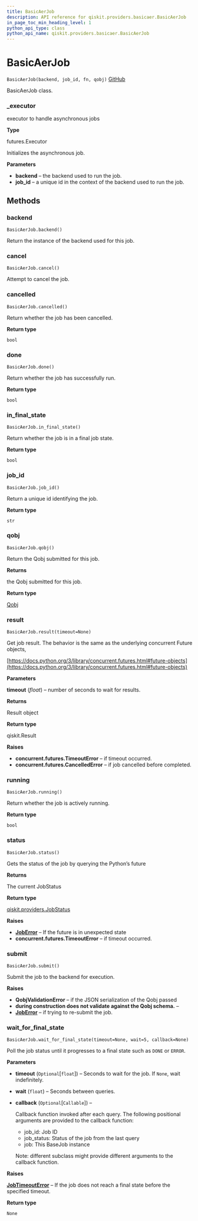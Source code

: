 ```yaml
---
title: BasicAerJob
description: API reference for qiskit.providers.basicaer.BasicAerJob
in_page_toc_min_heading_level: 1
python_api_type: class
python_api_name: qiskit.providers.basicaer.BasicAerJob
---
```


# BasicAerJob

<span id="qiskit.providers.basicaer.BasicAerJob" />

`BasicAerJob(backend, job_id, fn, qobj)` [GitHub](https://github.com/qiskit/qiskit/tree/stable/0.14/qiskit/providers/basicaer/basicaerjob.py "view source code")

BasicAerJob class.

<span id="qiskit.providers.basicaer.BasicAerJob._executor" />

### \_executor

executor to handle asynchronous jobs

**Type**

futures.Executor

Initializes the asynchronous job.

**Parameters**

*   **backend** – the backend used to run the job.
*   **job\_id** – a unique id in the context of the backend used to run the job.

## Methods

### backend

<span id="qiskit.providers.basicaer.BasicAerJob.backend" />

`BasicAerJob.backend()`

Return the instance of the backend used for this job.

### cancel

<span id="qiskit.providers.basicaer.BasicAerJob.cancel" />

`BasicAerJob.cancel()`

Attempt to cancel the job.

### cancelled

<span id="qiskit.providers.basicaer.BasicAerJob.cancelled" />

`BasicAerJob.cancelled()`

Return whether the job has been cancelled.

**Return type**

`bool`

### done

<span id="qiskit.providers.basicaer.BasicAerJob.done" />

`BasicAerJob.done()`

Return whether the job has successfully run.

**Return type**

`bool`

### in\_final\_state

<span id="qiskit.providers.basicaer.BasicAerJob.in_final_state" />

`BasicAerJob.in_final_state()`

Return whether the job is in a final job state.

**Return type**

`bool`

### job\_id

<span id="qiskit.providers.basicaer.BasicAerJob.job_id" />

`BasicAerJob.job_id()`

Return a unique id identifying the job.

**Return type**

`str`

### qobj

<span id="qiskit.providers.basicaer.BasicAerJob.qobj" />

`BasicAerJob.qobj()`

Return the Qobj submitted for this job.

**Returns**

the Qobj submitted for this job.

**Return type**

[Qobj](qiskit.qobj.Qobj "qiskit.qobj.Qobj")

### result

<span id="qiskit.providers.basicaer.BasicAerJob.result" />

`BasicAerJob.result(timeout=None)`

Get job result. The behavior is the same as the underlying concurrent Future objects,

[https://docs.python.org/3/library/concurrent.futures.html#future-objects](https://docs.python.org/3/library/concurrent.futures.html#future-objects)

**Parameters**

**timeout** (*float*) – number of seconds to wait for results.

**Returns**

Result object

**Return type**

qiskit.Result

**Raises**

*   **concurrent.futures.TimeoutError** – if timeout occurred.
*   **concurrent.futures.CancelledError** – if job cancelled before completed.

### running

<span id="qiskit.providers.basicaer.BasicAerJob.running" />

`BasicAerJob.running()`

Return whether the job is actively running.

**Return type**

`bool`

### status

<span id="qiskit.providers.basicaer.BasicAerJob.status" />

`BasicAerJob.status()`

Gets the status of the job by querying the Python’s future

**Returns**

The current JobStatus

**Return type**

[qiskit.providers.JobStatus](qiskit.providers.JobStatus "qiskit.providers.JobStatus")

**Raises**

*   [**JobError**](qiskit.providers.JobError "qiskit.providers.JobError") – If the future is in unexpected state
*   **concurrent.futures.TimeoutError** – if timeout occurred.

### submit

<span id="qiskit.providers.basicaer.BasicAerJob.submit" />

`BasicAerJob.submit()`

Submit the job to the backend for execution.

**Raises**

*   **QobjValidationError** – if the JSON serialization of the Qobj passed
*   **during construction does not validate against the Qobj schema.** –
*   [**JobError**](qiskit.providers.JobError "qiskit.providers.JobError") – if trying to re-submit the job.

### wait\_for\_final\_state

<span id="qiskit.providers.basicaer.BasicAerJob.wait_for_final_state" />

`BasicAerJob.wait_for_final_state(timeout=None, wait=5, callback=None)`

Poll the job status until it progresses to a final state such as `DONE` or `ERROR`.

**Parameters**

*   **timeout** (`Optional`\[`float`]) – Seconds to wait for the job. If `None`, wait indefinitely.

*   **wait** (`float`) – Seconds between queries.

*   **callback** (`Optional`\[`Callable`]) –

    Callback function invoked after each query. The following positional arguments are provided to the callback function:

    *   job\_id: Job ID
    *   job\_status: Status of the job from the last query
    *   job: This BaseJob instance

    Note: different subclass might provide different arguments to the callback function.

**Raises**

[**JobTimeoutError**](qiskit.providers.JobTimeoutError "qiskit.providers.JobTimeoutError") – If the job does not reach a final state before the specified timeout.

**Return type**

`None`

